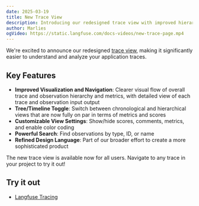 ```yaml
---
date: 2025-03-19
title: New Trace View
description: Introducing our redesigned trace view with improved hierarchy visualization, timeline/tree toggle, and powerful search capabilities.
author: Marlies
ogVideo: https://static.langfuse.com/docs-videos/new-trace-page.mp4
---
```



<ChangelogHeader />

We're excited to announce our redesigned [trace view](/docs/tracing), making it significantly easier to understand and analyze your application traces.

## Key Features

- **Improved Visualization and Navigation**: Clearer visual flow of overall trace and observation hierarchy and metrics, with detailed view of each trace and observation input output
- **Tree/Timeline Toggle**: Switch between chronological and hierarchical views that are now fully on par in terms of metrics and scores
- **Customizable View Settings**: Show/hide scores, comments, metrics, and enable color coding
- **Powerful Search**: Find observations by type, ID, or name
- **Refined Design Language**: Part of our broader effort to create a more sophisticated product

The new trace view is available now for all users. Navigate to any trace in your project to try it out!

## Try it out

- [Langfuse Tracing](/docs/tracing)
